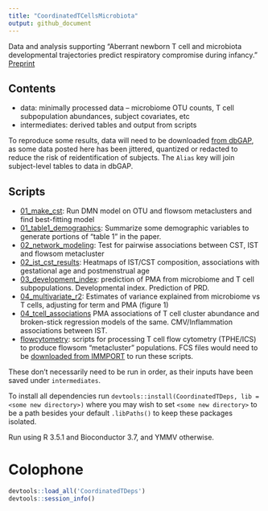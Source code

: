 ```yaml
---
title: "CoordinatedTCellsMicrobiota"
output: github_document
---
```


Data and analysis supporting "Aberrant newborn T cell and microbiota developmental trajectories predict respiratory compromise during infancy."  [Preprint](https://www.biorxiv.org/content/10.1101/736090v2)

## Contents

* data: minimally processed data -- microbiome OTU counts, T cell subpopulation abundances, subject covariates, etc
* intermediates: derived tables and output from scripts

To reproduce some results, data will need to be downloaded
[from
dbGAP](https://www.ncbi.nlm.nih.gov/projects/gap/cgi-bin/study.cgi?study_id=phs001347.v2.p1),
as some data posted here has been jittered, quantized or redacted to reduce the risk of reidentification of subjects.  The `Alias`
key will join subject-level tables to data in dbGAP.

## Scripts

* [01_make_cst](01_make_cst.md): Run DMN model on OTU and flowsom metaclusters and find best-fitting model
* [01_table1_demographics](01_table1_demographics.md): Summarize some demographic variables to generate portions of "table 1" in the paper.
* [02_network_modeling](02_network_modeling.md): Test for pairwise associations between CST, IST and flowsom metacluster
* [02_ist_cst_results](02_ist_cst_results.md): Heatmaps of IST/CST composition, associations with gestational age and postmenstrual age
* [03_development_index](03_development_index.md): prediction of PMA from microbiome and T cell subpopulations.  Developmental index.  Prediction of PRD. 
* [04_multivariate_r2](04_multivariate_r2.md): Estimates of variance explained from microbiome vs T cells, adjusting for term and PMA (figure 1)
* [04_tcell_associations](04_tcell_associations.md) PMA associations of T cell cluster abundance and broken-stick regression models of the same.  CMV/Inflammation associations between IST.
* [flowcytometry](flowcytometry/workflow_top.level.R): scripts for processing T cell flow cytometry (TPHE/ICS) to produce flowsom "metacluster" populations.  FCS files would need to be [downloaded from IMMPORT]( https://browser.immport.org/browser?path=SDY1302) to run these scripts.

These don't necessarily need to be run in order, as their inputs have been saved under `intermediates`.

To install all dependencies run `devtools::install(CoordinatedTDeps, lib = <some new directory>)` where you may wish to set `<some new directory>` to be a path besides your default `.libPaths()` to keep these packages isolated.

Run using R 3.5.1 and Bioconductor 3.7, and YMMV otherwise.


# Colophone

```r
devtools::load_all('CoordinatedTDeps')
devtools::session_info()
```
